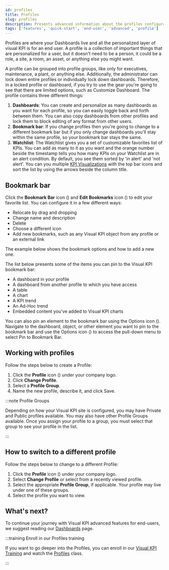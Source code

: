 ```yaml
---
id: profiles
title: Profiles
slug: profiles
description: Presents advanced information about the profiles configuration of Visual KPIs software for an end user.
tags: ['features', 'quick-start', 'end-user', 'advanced', 'profile']
---
```



Profiles are where your Dashboards live and all the personalized layer of visual KPI is for an end user. A profile is a collection of important things that are personalized for a user, but it doesn't need to be a person, it could be a role, a site, a room, an asset, or anything else you might want. 

A profile can be grouped into profile groups, like only for executives, maintenance, a plant, or anything else. Additionally, the administrator can lock down entire profiles or individually lock down dashboards. Therefore, in a locked profile or dashboard, if you try to use the gear you're going to see that there are limited options, such as Customize Dashboard. The profile contains three different things: 

1. **Dashboards**: You can create and personalize as many dashboards as you want for each profile, so you can easily toggle back and forth between them. You can also copy dashboards from other profiles and lock them to block editing of any format from other users.
2. **Bookmark bar**: If you change profiles then you're going to change to a different bookmark bar but if you only change dashboards you'll stay within the same profile, so your bookmark bar stays the same. 
3. **Watchlist**: The Watchlist gives you a set of customizable favorites list of KPIs. You can add as many to it as you want and the orange number beside the timestamp tells you how many KPIs on your Watchlist are in an alert condition. By default, you see them sorted by 'in alert' and 'not alert'. You can you multiple [KPI Visualizations](./visualization/kpi) with the top bar icons and sort the list by using the arrows beside the column title. 

<StylizedImage
  imgURL="img/docs/end-user/features/profiles/features-profilesoptions-cut.png"
  alt="Profile Options"
/>

## Bookmark bar

Click the **Bookmark Bar** icon (<SvgFont icon="119"/>) and **Edit Bookmarks** icon (<SvgFont icon="260"/>) to edit your favorite list. You can configure it in a few different ways:

- Relocate by drag and dropping
- Change name and description
- Delete
- Choose a different icon
- Add new bookmarks, such as any Visual KPI object from any profile or an external link

The example below shows the bookmark options and how to add a new one.

<StylizedImage
  imgURL="img/docs/end-user/features/profiles/features-bookmarkbar.gif"
  alt="Bookmark Bar Presentation"
/>

The list below presents some of the items you can pin to the Visual KPI bookmark bar:

- A dashboard in your profile
- A dashboard from another profile to which you have access
- A table
- A chart
- A KPI trend
- An Ad-Hoc trend
- Embedded content you've added to Visual KPI charts

You can also pin an element to the bookmark bar using the Options icon (<SvgFont icon="188"/>). Navigate to the dashboard, object, or other element you want to pin to the bookmark bar and use the Options icon (<SvgFont icon="188"/>) to access the pull-down menu to select Pin to Bookmark Bar.

<StylizedImage
  imgURL="img/docs/end-user/features/profiles/features-menuoptions-cut.png"
  alt="Menu Options"
/>

## Working with profiles

Follow the steps below to create a Profile: 

1. Click the **Profile** icon (<SvgFont icon="118"/>) under your company logo. 
2. Click **Change Profile**. 
3. Select a **Profile Group**. 
4. Name the new profile, describe it, and click Save. 

:::note Profile Groups

Depending on how your Visual KPI site is configured, you may have Private and Public profiles available. You may also have other Profile Groups available. Once you assign your profile to a group, you must select that group to see your profile in the list. 

:::

<StylizedImage
  imgURL="img/docs/end-user/features/profiles/create-profile.gif"
  alt="Create Profile"
/>

## How to switch to a different profile

Follow the steps below to change to a different Profile:

1. Click the **Profile** icon (<SvgFont icon="118"/>) under your company logo. 
2. Select **Change Profile** or select from a recently viewed profile. 
3. Select the appropriate **Profile Group**, if applicable. Your profile may live under one of these groups. 
4. Select the profile you want to view. 

<StylizedImage
  imgURL="img/docs/end-user/features/profiles/change-profile.gif"
  alt="Change Profile"
/>

## What's next?

To continue your journey with Visual KPI advanced features for end-users, we suggest reading our [Dashboards](dashboards) page.

:::training Enroll in our Profiles training


If you want to go deeper into the Profiles, you can enroll in our [Visual KPI Training](https://www.transpara.com/course/visual-kpi-end-user/) and watch the [Profiles](https://www.transpara.com/lesson/profiles-end-user/) class.

:::